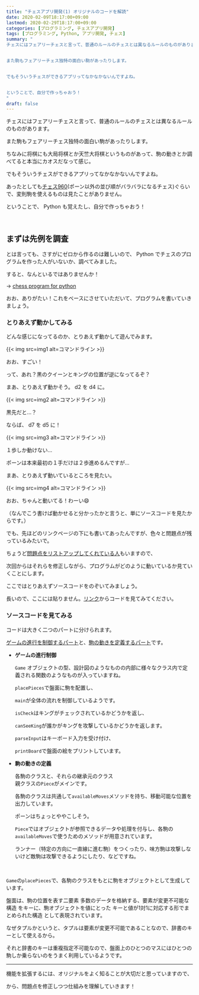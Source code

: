 ```yaml
---
title: "チェスアプリ開発(1) オリジナルのコードを解読"
date: 2020-02-09T18:17:00+09:00
lastmod: 2020-02-29T18:17:00+09:00
categories: [プログラミング, チェスアプリ開発]
tags: [プログラミング, Python, アプリ開発, チェス]
summary: "
チェスにはフェアリーチェスと言って、普通のルールのチェスとは異なるルールのものがあります。


また駒もフェアリーチェス独特の面白い駒があったりします。


でもそういうチェスができるアプリってなかなかないんですよね。


ということで、自分で作っちゃおう！ 
"
draft: false
---
```


チェスにはフェアリーチェスと言って、普通のルールのチェスとは異なるルールのものがあります。

また駒もフェアリーチェス独特の面白い駒があったりします。

ちなみに将棋にも大局将棋とか天竺大将棋というものがあって、駒の動きとか調べてると本当にカオスだなって感じ。 

でもそういうチェスができるアプリってなかなかないんですよね。

あったとしても[チェス960](https://ja.wikipedia.org/wiki/%E3%83%81%E3%82%A7%E3%82%B9960)(ポーン以外の並び順がバラバラになるチェス)ぐらいで、変則駒を使えるものは見たことがありません。

ということで、 Python も覚えたし、自分で作っちゃおう！ 

<br/>

## まずは先例を調査

とは言っても、さすがにゼロから作るのは難しいので、 Python でチェスのプログラムを作った人がいないか、調べてみました。

すると、なんといるではありませんか！ 

→ [chess program for python][prog]

[prog]: https://gist.github.com/rsheldiii/2993225

おお、ありがたい！これをベースにさせていただいて、プログラムを書いていきましょう。 

### とりあえず動かしてみる

どんな感じになってるのか、とりあえず動かして遊んでみます。

{{< img src=img1 alt=コマンドライン >}}

おお、すごい！

って、あれ？黒のクイーンとキングの位置が逆になってるぞ？

まあ、とりあえず動かそう。 d2 を d4 に。

{{< img src=img2 alt=コマンドライン >}}

黒先だと…？

ならば、 d7 を d5 に！

{{< img src=img3 alt=コマンドライン >}}

１歩しか動けない…

ポーンは本来最初の１手だけは２歩進めるんですが…

まあ、とりあえず動いているところを見たい。

{{< img src=img4 alt=コマンドライン >}}

おお、ちゃんと動いてる！わーい😄

（なんでこう書けば動かせると分かったかと言うと、単にソースコードを見たからです。）

でも、先ほどのリンクページの下にも書いてあったんですが、色々と問題点が残っているみたいで。

ちょうど[問題点をリストアップしてくれている人](https://gist.github.com/rsheldiii/2993225#gistcomment-2778846)もいますので、

次回からはそれらを修正しながら、プログラムがどのように動いているか見ていくことにします。

ここではとりあえずソースコードをのぞいてみましょう。

長いので、ここには貼りません。[リンク][prog]からコードを見てみてください。

### ソースコードを見てみる

コードは大きく二つのパートに分けられます。

[ゲームの進行を制御するパート](https://gist.github.com/rsheldiii/2993225#file-chess-py-L14)と、[駒の動きを定義するパート](https://gist.github.com/rsheldiii/2993225#file-chess-py-L132)です。

- **ゲームの進行制御**

    `Game`
    <tltp label="クラス">オブジェクトの型、設計図のようなもの</tltp>の内部に様々な<tltp label="メソッド">クラス内で定義される関数のようなもの</tltp>が入っていますね。

    `placePieces`で盤面に駒を配置し、

    `main`が全体の流れを制御しているようです。

    `isCheck`はキングがチェックされているかどうかを返し、

    `canSeeKing`が誰かがキングを攻撃しているかどうかを返します。

    `parseInput`はキーボード入力を受け付け、

    `printBoard`で盤面の絵をプリントしています。

- **駒の動きの定義**

    各駒のクラスと、それらの<tltp label="基底クラス">継承元のクラス<br/>親クラス</tltp>の`Piece`がメインです。

    各駒のクラスは共通して`availableMoves`メソッドを持ち、移動可能な位置を出力しています。

    ポーンはちょっとややこしそう。

    `Piece`では<tltp label="属性">オブジェクトが参照できるデータや処理</tltp>を付与し、各駒の`availableMoves`で使うためのメソッドが用意されています。

    ランナー（特定の方向に一直線に進む駒）をつくったり、味方駒は攻撃しないけど敵駒は攻撃できるようにしたり、などですね。

<br/>

`Game`の`placePieces`で、各駒のクラスをもとに駒をオブジェクトとして生成しています。

盤面は、駒の位置を表す二要素
<tltp label="タプル">多数のデータを格納する、要素が変更不可能な構造</tltp>
をキーに、駒オブジェクトを値にとった
<tltp label="辞書">キーと値が1対1に対応する形でまとめられた構造</tltp>
として表現されています。

なぜタプルかというと、タプルは<tltp label="イミュータブルimmutable">要素が変更不可能であること</tltp>なので、辞書のキーとして使えるから。

それと辞書のキーは重複指定不可能なので、盤面上のひとつのマスにはひとつの駒しか乗らないのをうまく利用しているようです。

---

機能を拡張するには、オリジナルをよく知ることが大切だと思っていますので、

<pstlk label="次回" to="chess-app-devel-2" />から、問題点を修正しつつ仕組みを理解していきます！

